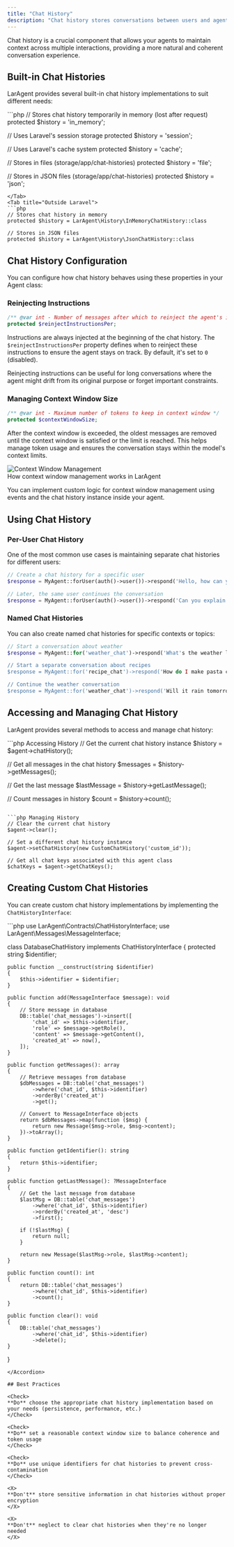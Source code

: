 ```yaml
---
title: "Chat History"
description: "Chat history stores conversations between users and agents, enabling context-aware interactions across multiple sessions."
---
```


<Note>
Chat history is a crucial component that allows your agents to maintain context across multiple interactions, providing a more natural and coherent conversation experience.
</Note>

## Built-in Chat Histories

LarAgent provides several built-in chat history implementations to suit different needs:

<Tabs>
  <Tab title="In Laravel">
  ```php
  // Stores chat history temporarily in memory (lost after request)
  protected $history = 'in_memory';  
  
  // Uses Laravel's session storage
  protected $history = 'session';    
  
  // Uses Laravel's cache system
  protected $history = 'cache';      
  
  // Stores in files (storage/app/chat-histories)
  protected $history = 'file';       
  
  // Stores in JSON files (storage/app/chat-histories)
  protected $history = 'json';       
  ```
  </Tab>
  <Tab title="Outside Laravel">
  ```php
  // Stores chat history in memory
  protected $history = LarAgent\History\InMemoryChatHistory::class
  
  // Stores in JSON files
  protected $history = LarAgent\History\JsonChatHistory::class
  ```
  </Tab>
</Tabs>

## Chat History Configuration

You can configure how chat history behaves using these properties in your Agent class:

### Reinjecting Instructions

```php
/** @var int - Number of messages after which to reinject the agent's instructions */
protected $reinjectInstructionsPer;
```

Instructions are always injected at the beginning of the chat history. The `$reinjectInstructionsPer` property defines when to reinject these instructions to ensure the agent stays on track. By default, it's set to `0` (disabled).

<Tip>
Reinjecting instructions can be useful for long conversations where the agent might drift from its original purpose or forget important constraints.
</Tip>

### Managing Context Window Size

```php
/** @var int - Maximum number of tokens to keep in context window */
protected $contextWindowSize;
```

After the context window is exceeded, the oldest messages are removed until the context window is satisfied or the limit is reached. This helps manage token usage and ensures the conversation stays within the model's context limits.

<Frame>
  <img src="/images/context-window-diagram.png" alt="Context Window Management" />
  <figcaption>How context window management works in LarAgent</figcaption>
</Frame>

You can implement custom logic for context window management using events and the chat history instance inside your agent.

## Using Chat History

### Per-User Chat History

One of the most common use cases is maintaining separate chat histories for different users:

```php
// Create a chat history for a specific user
$response = MyAgent::forUser(auth()->user())->respond('Hello, how can you help me?');

// Later, the same user continues the conversation
$response = MyAgent::forUser(auth()->user())->respond('Can you explain more about that?');
```

### Named Chat Histories

You can also create named chat histories for specific contexts or topics:

```php
// Start a conversation about weather
$response = MyAgent::for('weather_chat')->respond('What's the weather like today?');

// Start a separate conversation about recipes
$response = MyAgent::for('recipe_chat')->respond('How do I make pasta carbonara?');

// Continue the weather conversation
$response = MyAgent::for('weather_chat')->respond('Will it rain tomorrow?');
```

## Accessing and Managing Chat History

LarAgent provides several methods to access and manage chat history:

<CodeGroup>
```php Accessing History
// Get the current chat history instance
$history = $agent->chatHistory();

// Get all messages in the chat history
$messages = $history->getMessages();

// Get the last message
$lastMessage = $history->getLastMessage();

// Count messages in history
$count = $history->count();
```

```php Managing History
// Clear the current chat history
$agent->clear();

// Set a different chat history instance
$agent->setChatHistory(new CustomChatHistory('custom_id'));

// Get all chat keys associated with this agent class
$chatKeys = $agent->getChatKeys();
```
</CodeGroup>

## Creating Custom Chat Histories

You can create custom chat history implementations by implementing the `ChatHistoryInterface`:

<Accordion title="Custom Chat History Example">
```php
use LarAgent\Contracts\ChatHistoryInterface;
use LarAgent\Messages\MessageInterface;

class DatabaseChatHistory implements ChatHistoryInterface
{
    protected string $identifier;
    
    public function __construct(string $identifier)
    {
        $this->identifier = $identifier;
    }
    
    public function add(MessageInterface $message): void
    {
        // Store message in database
        DB::table('chat_messages')->insert([
            'chat_id' => $this->identifier,
            'role' => $message->getRole(),
            'content' => $message->getContent(),
            'created_at' => now(),
        ]);
    }
    
    public function getMessages(): array
    {
        // Retrieve messages from database
        $dbMessages = DB::table('chat_messages')
            ->where('chat_id', $this->identifier)
            ->orderBy('created_at')
            ->get();
            
        // Convert to MessageInterface objects
        return $dbMessages->map(function ($msg) {
            return new Message($msg->role, $msg->content);
        })->toArray();
    }
    
    public function getIdentifier(): string
    {
        return $this->identifier;
    }
    
    public function getLastMessage(): ?MessageInterface
    {
        // Get the last message from database
        $lastMsg = DB::table('chat_messages')
            ->where('chat_id', $this->identifier)
            ->orderBy('created_at', 'desc')
            ->first();
            
        if (!$lastMsg) {
            return null;
        }
        
        return new Message($lastMsg->role, $lastMsg->content);
    }
    
    public function count(): int
    {
        return DB::table('chat_messages')
            ->where('chat_id', $this->identifier)
            ->count();
    }
    
    public function clear(): void
    {
        DB::table('chat_messages')
            ->where('chat_id', $this->identifier)
            ->delete();
    }
}
```
</Accordion>

## Best Practices

<Check>
**Do** choose the appropriate chat history implementation based on your needs (persistence, performance, etc.)
</Check>

<Check>
**Do** set a reasonable context window size to balance coherence and token usage
</Check>

<Check>
**Do** use unique identifiers for chat histories to prevent cross-contamination
</Check>

<X>
**Don't** store sensitive information in chat histories without proper encryption
</X>

<X>
**Don't** neglect to clear chat histories when they're no longer needed
</X>
